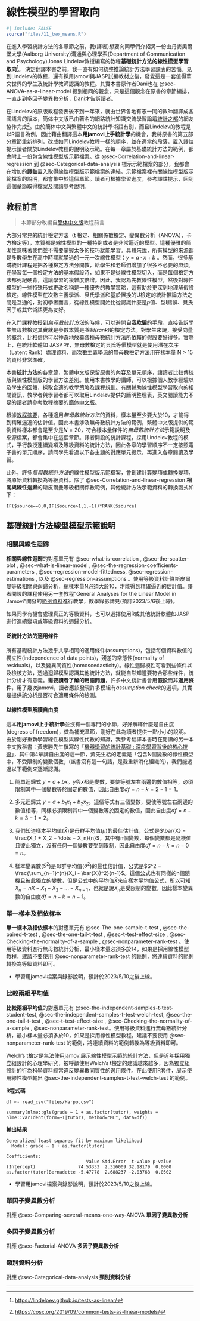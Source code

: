 # 線性模型的學習取向 {.unnumbered}

```r
#| include: FALSE
source("files/11_two_means.R")

```

在進入學習統計方法的各章節之前，我(譯者)想要向同學們介紹另一份由丹麥奧爾堡大學(Aalborg University)溝通與心理學系(Department of Communication and Psychology)Jonas Lindeløv教授編寫的教程**基礎統計方法的線性模型學習取向**[^V-1]。 決定翻譯本書之前，我一直有如何統整推論統計方法學習課表的苦惱。見到Lindeløv的教程，還有採用jamovi與JASP試編教材之後，發覺這是一套值得華文世界的學生及統計學教師認識的教程。其實本書原作者Dani也在 @sec-ANOVA-as-a-linear-model 提到相同的觀念，只是這個觀念在原書的章節編排，一直走到多因子變異數分析，Dani才告訴讀者。

在Lindeløv的原版教程發表後不到一年來，就由世界各地有志一同的教師翻譯成各國語言的版本，簡体中文版已由著名的網路統計知識交流學習論壇[統計之都](https://cosx.org/)的網友協作完成[^V-2]。由於簡体中文與繁體中文的統計學術語有別，而且Lindeløv的教程是以R語言為例，因此藉由翻譯這本**用jamovi上手統計學**的機會，我將原書的第五部分章節重新排列，改成如同Lindeløv教程一樣的順序，並在適當的段落，置入譯註提示讀者關於Lindeløv教程的說明及示範。在每一章屬於基礎統計方法的範例，都會附上一份包含線性模型版示範檔案。從 @sec-Correlation-and-linear-regression 到 @sec-Categorical-data-analysis 標示示範檔案的部分，我都會在增加的**譯註**置入取得線性模型版示範檔案的連結。示範檔案裡有關線性模型版示範檔案的說明，都會集中於這個章節。讀者可根據學習進度，參考譯註提示，回到這個章節取得檔案及閱讀參考說明。

## 教程前言 {-}

> 本節部分改編自[簡体中文版](https://cosx.org/2019/09/common-tests-as-linear-models/)教程前言

大部分常見的統計檢定方法（t 檢定、相關係數檢定、變異數分析（ANOVA）、卡方檢定等），本質都是線性模型的一種特例或者是非常逼近的模型。這種優雅的簡潔性意味著我們並不需要掌握太多的技巧就能學習。具體來說，所有模型的來源都是多數學生在高中時期就學過的一元一次線性模型：$y = a \cdot x + b$ 。然而，很多基礎統計課程是把各種檢定方法分開教，給學生和老師們增加了很多不必要的麻煩。在學習每一個檢定方法的基本假設時，如果不是從線性模型切入，而是每個檢定方法都死記硬背，這讓學習的複雜度倍增。因此，我認為先教線性模型，然後對線性模型的一些特殊形式更改名稱是一種優秀的教學策略，這有助於更深刻地理解假設檢定。線性模型在次數主義學派、貝氏學派和基於置換的U檢定的統計推論方法之間是互通的，對初學者而言，從線性模型開始比從認識什麼是*p*值、型I錯誤、貝氏因子或其它術語更為友好。

在入門課程教授到*無母數統計方法*的時候，可以避開**自我欺騙**的手段，直接告訴學生無母數檢定其實就是參數本質是*等級(rank)*的檢定方法。對學生來說，接受向量的概念，比相信你可以神奇地放棄各種母數統計方法所依賴的假設要好得多。實際上，在統計軟體如 JASP 裡，無母數檢定的貝氏等價模型就是使用潛在次序（Latent Rank）處理資料，而次數主義學派的無母數檢定方法用在樣本量 N > 15 的資料非常準確。

本書**統計方法**的各章節，繁體中文版保留原書的內容及單元順序，讓讀者比較傳統版與線性模型版的學習方法差別。使用本書教學的講師，可以根據個人教學經驗以及學生的回饋，採取合適的教學策略及課程規劃。有關輔助線性模型學習取向的相關資訊，教學者與學習者都可以取用Lindeløv提供的簡明整理表，英文閱讀能力不足的讀者請參考教程摘要的[簡体中文版](files/linear_tests_cheat_sheet.pdf)。

根據[教程摘要](https://www.fyears.org/tests-as-linear/linear_tests_cheat_sheet.html)，各種適用*無母數統計方法*的資料，樣本量至少要大於10，才能得到精確逼近的估計值。因此本書涉及無母數統計方法的範例，繁體中文版提供的範例資料樣本都會是至少是$N = 20$，符合樣本量條件的*無母數統計方法*示範說明及來源檔案，都會集中在這個章節。譯者開設的統計課程，採用Lindeløv教程的模式，平行教授連續變項及等級資料的統計方法，因此各章的學習順序不一定按照電子書的單元順序，請同學先看過以下各主題的對應單元提示，再進入各章閱讀及學習。

此外，許多*無母數統計方法*的線性模型版示範檔案，會創建計算變項或轉換變項，將原始資料轉換為等級資料。除了 @sec-Correlation-and-linear-regression **相關與線性迴歸**的斯皮爾曼等級相關係數範例，其他統計方法示範資料的轉換函式如下：

```
IF($source==0,0,IF($source>1,1,-1))*RANK($source)
```

<!---

（完成chapter 10~14的翻譯後，再回來整理）

## 教與學的建議 {#prelude-suggestions}

> 本節改編自簡体中文版[^V-2]

### 迴歸的基礎知識

1. 回憶高中學過的線性模型：$y = a \cdot x + b$，培養學生對斜率和截距的直覺。理解到這條公式能改寫成各種變項名稱。例如 `money = profit * time + starting_money`，或 $y = \beta_1x + \beta_2*1$，去除係數可寫成 `y ~ x + 1`。如果學生能接受的話，可以探索如何用[微分方程](https://magesblog.com/post/modelling-change)推道這些模型是，並了解 $y$ 是如何隨著 $x$ 的數值改變。
   
2. 擴展到多元迴歸模型。這部分有非常多可用的生活實例做為練習作業，讓這些概念很容易用直覺理解。加深同學如何使用這些簡潔的模型描述巨量資料集的印象。

3. 介紹如何將非數值型資料轉換為次序尺度，並進行各種練習。
   
4. 以三種前提假設規劃教學：資料的獨立性，殘差分佈的常態性，以及集中量數平方差的同質性（homoscedasticity）。
    
5. 參數的信賴（confidence）與可信（credible）區間。說明為何很難計算極大似然估計值（Maximum-Likelihood estimate），因此區間估計更為重要。
    
6. 對以上簡單的迴歸模型，簡要地認識 $R^2$。順便提及一下，這就是 [Pearson 和 Spearman 相關係數](#correlation)。

### 特殊情況 1：一個或兩個平均值（t 檢定、Wilcoxon 檢定、Mann-Whitney 檢定）

1. **單一平均值**：當只有一個變項 x 的時候，迴歸模型簡化為 $y = b$。如果 $y$ 不是連續變項，可以轉換為等比尺度。應用模型假設（只有一個 $x$，因此這些檢定方法不適用平方差的同質性）。順便提及一下，這些僅有截距的模型又名為*單一樣本 t 檢定*和 *Wilcoxon 符號次序檢定*。
    
2. **分組平均值**：如果我們把兩個變項放在 x 軸，兩者平均值的差異就是斜率。這樣就能用如同瑞士刀的線性模型來解決！應用模型的假設條件，檢查兩組平均值的平方差是否相等，相等即符合平方差的同質性。如此就能稱這個模型為**獨立 t 檢定**。試著創造一些虛擬資料，做一些練習，也許還能加上 Welch 檢定，再加上次序轉換，就能變成 Mann-Whitney U 檢定。
    
3. **相依樣本**：這種模型違反了獨立性假設。通過計算配對組的資料差異值，模型就會與 $y = b$ 等價，儘管這些方法另有專有名詞：**相依 t 檢定**和 **Wilcoxon 配對組檢定**。

### 特殊情況 2：三個或多個均值（方差分析（ANOVA））

1. **對類別轉化後的[示性變量](#dummy)：**類別的每一個取值範圍對應的迴歸係數，是如何通過乘以一個二元（binary）示性變量，來對每個取值範圍對應的截距來進行建模的。（How one regression coefficient for each level of a factor models an intercept for each level when multiplied by a binary indicator.）這只是我們為了使資料能用線性模型建模，而擴展了在 2.1 所做的事情而已。
    
2. **一個變量的均值：**[單因素方差分析（one-way ANOVA）](#anova1).
    
3. **兩個變量的均值：**[雙因素方差分析（two-way ANOVA）](#anova2).

### 特殊情況 3：三個或多個比率（卡方檢驗）

1. **對數變換：**通過對數變換，把“多元乘法”模型轉化成線性模型，從而可以對比率進行建模。關於對數線性模型和對比率的卡方檢驗的等價性，可以查閱這個非常優秀的介紹。此外，還需要介紹 (log-) odds ratio（一般翻譯為“比值比”或“優勢比”）。當“多元乘法”模型使用對數變換轉化為“加法”模型之後，我們僅加上來自 3.1 的示性變量技巧，就會在接下來發現模型等價於 3.2 和 3.3 的方差分析----除了係數的解釋發生了變化。

2. 單變量的比率：擬合優度檢驗.

3. 雙變量的比率：列聯表.

### 假設檢定

1. **視為模型比較的假設檢定：**假設檢驗用於全模型和某個參數固定了（通常為 0，也即從模型中去除）的模型進行比較，而不是對模型進行估計。比如說，在 [t 檢驗](#t2) 把兩個均值之一固定為零之後，我們探究單獨一個均值（[單樣本 t 檢驗](#t1)）對兩個組的數據的解釋程度。如果解釋程度比較好，那麼我們更傾向於這個單均值模型，而不是雙均值模型，因為前者更為簡單。假設檢驗其實是比較多個線性模型，來獲得更多的定量描述。單參數的檢驗，假設檢驗包含的信息更少。但是，同時對多個參數（如方差分析的類別變量）進行檢驗的話，模型比較就會變得沒有價值了。

2. **似然比：**似然比是一把瑞士軍刀，它適用於單樣本 t 檢驗到 GLMM 等情況。BIC 對模型複雜度進行懲罰。還有，加上先驗（prior）的話，你就能得到貝葉斯因子（Bayes Factor）。一個工具，就能解決所有問題。我在上文方差分析中使用了似然比檢驗。

--->

## 基礎統計方法線型模型示範說明  {-}

### 相關與線性迴歸 {-}

<!---我們運用 @fig-fig10-7 的虛構資料製作[資料檔案](files/10-correlatin-rank.omv)，示範等級資料的相關與迴歸分析。--->
**相關與線性迴歸**的對應單元有 @sec-what-is-correlation , @sec-the-scatter-plot , @sec-what-is-linear-model , @sec-the-regression-coefficients-parameters , @sec-regression-model-fittedness, @sec-regression-estimations , 以及 @sec-regression-assumptions 。使用等級資料計算斯皮爾曼等級相關與迴歸分析，總樣本量N必須大於10，才能得到精確逼近的估計值。譯者開設的課程使用另一套教程"General Analyses for the Linear Model in Jamovi"開發的[範例資料](https://gamlj.github.io/mixed_example1.html)進行教學，教學錄影請見(預訂2023/5/6後上線)。

<!---此外，jamovi迴歸模組無法直接處理等級資料，必須用計算變數。因此[資料檔案](omv_files_for_screenshorts/10-correlatin-rank.omv)以R程式碼示範。--->如果同學有機會處理真正的等級資料，也可以選擇使用R或其他統計軟體如JASP進行連續變項或等級資料的迴歸分析。

#### 泛統計方法的適用條件

所有基礎統計方法幾乎共享相同的適用條件(assumptions)，包括每個資料數值的獨立性(independence of data points)，殘差的常態性(normality of residuals)，以及變異同質性(homoscedasticity)。線性迴歸模性可看到些條件以及檢核方法，透過迴歸模型認識其他統計方法，就能自然知道要符合那些條件，統計分析才有意義。**需要讀者了解的用語問題**，許多中文統計書會用**假設**而非**適用條件**，用了幾次jamovi，讀者應該發現許多模組有*assumption check*的選項，其實是提供該分析是否符合適用條件的檢測。

#### 以線性模型解讀自由度

這本**用jamovi上手統計學**並沒有一個專門的小節，好好解釋什麼是自由度(degress of freedom)，做為補充章節，剛好在此為讀者提供一點小小的說明。由於剛好重新學習線性模型與線性代數的知識，我參考翻譯本書時在閱讀的另一本中文教科書：黃志勝先生撰寫的「[機器學習的統計基礎 : 深度學習背後的核心技術](https://www.tenlong.com.tw/products/9789863126744)」，其中第4章講自由度的這一節，黃先生給的定義是「包含N個變數的線性模型中，不受限制的變數個數」(該書沒有這一句話，是我重新消化組織的)，我們能透過以下範例來逐漸認識。

1. 簡單迴歸式 $y = a + bx$。$y$與$x$都是變數，要使等號左右兩邊的數值相等，必須限制其中一個變數等於固定的數值，因此自由度$df = n - k = 2 - 1 = 1$。

2. 多元迴歸式 $y = a + b_1 x_1 +b_2 x_2$。這個等式有三個變數，要使等號左右兩邊的數值相等，同樣必須限制其中一個變數等於固定的數值，因此自由度$df = n - k = 3 - 1 = 2$。

3. 我們知道樣本平均值($\bar{X}$)是母群平均值($\mu$)的最佳估計值，公式是$\bar{X} = \frac{X_1 + X_2 + \dots + X_n}{n}$，其中有n個變數，每個變數都是隨機值且彼此獨立，沒有任何一個變數要受到限制，因此自由度$df = n - k = n - 0 = n$。

4. 樣本變異數($S^2$)是母群平均值($\sigma^2$)的最佳估計值，公式是$S^2 = \frac{\sum_{n=1}^{n}(X_i - \bar{X})^2}{n-1}$。這個公式也有同樣的n個隨機且彼此獨立的變數，但是公式中的平均值$\bar{X}$來自樣本平均值公式，所以可知$X_n = n\bar{X} - X_1 - X_2 - \dots - X_{n-1}$，也就是說$X_n$是受限制的變數，因此樣本變異數的自由度$df = n - k = n - 1$。

### 單一樣本及相依樣本 {-}

**單一樣本及相依樣本**的對應單元有 @sec-The-one-sample-t-test , @sec-the-paired-t-test , @sec-the-one-tail-t-test , @sec-t-test-effect-size , @sec-Checking-the-normality-of-a-sample , @sec-nonparameter-rank-test 。使用等級資料進行無母數統計分析，最小樣本量必須多於14，如果是採用線性模型教程，建議不要使用 @sec-nonparameter-rank-test 的範例，將連續資料的範例轉換為等級資料即可。

- 學習用jamovi檔案與錄影說明，預計於2023/5/10之後上線。

### 比較兩組平均值 {-}

**比較兩組平均值**的對應單元有 @sec-the-independent-samples-t-test-student-test, @sec-the-independent-samples-t-test-welch-test, @sec-the-one-tail-t-test , @sec-t-test-effect-size , @sec-Checking-the-normality-of-a-sample , @sec-nonparameter-rank-test。使用等級資料進行無母數統計分析，最小樣本量必須多於10，如果是採用線性模型教程，建議不要使用 @sec-nonparameter-rank-test 的範例，將連續資料的範例轉換為等級資料即可。

Welch's t檢定是無法使用jamovi展示線性模型示範的統計方法，但是近年採用獨立組設計的心理學研究，被呼籲使用Welch's t檢定的建議越來越多，因為獨立組設計的行為科學資料經常違反變異數同質性的適用條件。在此使用R套件，展示使用線性模型輸出 @sec-the-independent-samples-t-test-welch-test 的範例。

**R程式碼**

```
df <- read_csv("files/Harpo.csv")

summary(nlme::gls(grade ~ 1 + as.factor(tutor), weights = nlme::varIdent(form=~1|tutor), method="ML", data=df))
```

**輸出結果**

```
Generalized least squares fit by maximum likelihood
  Model: grade ~ 1 + as.factor(tutor)

Coefficients:
                              Value Std.Error  t-value p-value
(Intercept)                74.53333  2.316009 32.18179  0.0000
as.factor(tutor)Bernadette -5.47778  2.688237 -2.03768  0.0502
```

- 學習用jamovi檔案與錄影說明，預計於2023/5/10之後上線。


### 單因子變異數分析 {-}

對應 @sec-Comparing-several-means-one-way-ANOVA **單因子變異數分析** 

### 多因子變異數分析 {-}

對應 @sec-Factorial-ANOVA **多因子變異數分析**

### 類別資料分析 {-}

對應 @sec-Categorical-data-analysis **類別資料分析**



------------------------------------------------------------------------


[^V-1]: [https://lindeloev.github.io/tests-as-linear/](https://lindeloev.github.io/tests-as-linear/)

[^V-2]: [https://cosx.org/2019/09/common-tests-as-linear-models/](https://cosx.org/2019/09/common-tests-as-linear-models/)
